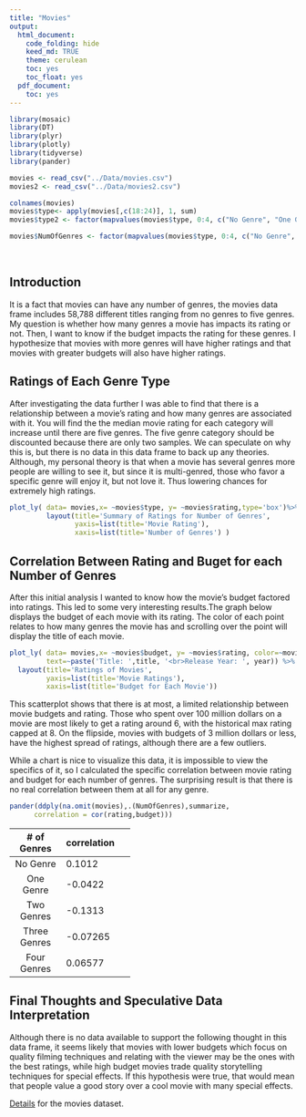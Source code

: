 ```yaml
---
title: "Movies"
output:
  html_document:
    code_folding: hide
    keed_md: TRUE
    theme: cerulean
    toc: yes
    toc_float: yes
  pdf_document:
    toc: yes
---
```


```r
library(mosaic)
library(DT) 
library(plyr)
library(plotly)
library(tidyverse)
library(pander)

movies <- read_csv("../Data/movies.csv")
movies2 <- read_csv("../Data/movies2.csv")

colnames(movies)
movies$type<- apply(movies[,c(18:24)], 1, sum)
movies$type2 <- factor(mapvalues(movies$type, 0:4, c("No Genre", "One Genre",'Two Genres','Three Genres','Four Genres')), levels=rev(c("No Genre", "One Genre",'Two Genres','Three Genres','Four Genres')), ordered=T)

movies$NumOfGenres <- factor(mapvalues(movies$type, 0:4, c("No Genre", "One Genre",'Two Genres','Three Genres','Four Genres')), levels=(c("No Genre", "One Genre",'Two Genres','Three Genres','Four Genres')), ordered=T)
```


<br />

<!-- Instructions: Come up with an interesting question and answer it with the "movies" dataset that is provided above. 

Write a Background that gives meaning to your question of interest.

State your Question.

Perform an appropriate "Analysis" that gives useful information for answering your question. The hope would be a really powerful graphic and some summary tables of supporting statistics.

Interpret your analysis and expound on your findings. -->


## Introduction
It is a fact that movies can have any number of genres, the movies data frame includes 58,788 different titles ranging from no genres to five genres. My question is whether how many genres a movie has impacts its rating or not. Then, I want to know if the budget impacts the rating for these genres. I hypothesize that movies with more genres will have higher ratings and that movies with greater budgets will also have higher ratings.

## Ratings of Each Genre Type
After investigating the data further I was able to find that there is a relationship between a movie's rating and how many genres are associated with it. You will find the the median movie rating for each category will increase until there are five genres. The five genre category should be discounted because there are only two samples. We can speculate on why this is, but there is no data in this data frame to back up any theories. Although, my personal theory is that when a movie has several genres more people are willing to see it, but since it is multi-genred, those who favor a specific genre will enjoy it, but not love it. Thus lowering chances for extremely high ratings.

```r
plot_ly( data= movies,x= ~movies$type, y= ~movies$rating,type='box')%>%
         layout(title='Summary of Ratings for Number of Genres',
                yaxis=list(title='Movie Rating'),
                xaxis=list(title='Number of Genres') )

```

## Correlation Between Rating and Buget for each Number of Genres
After this initial analysis I wanted to know how the movie's budget factored into ratings. This led to some very interesting results.The graph below displays the budget of each movie with its rating. The color of each point relates to how many genres the movie has and scrolling over the point will display the title of each movie.

```r

plot_ly( data= movies,x= ~movies$budget, y= ~movies$rating, color=~movies$type2,alpha=.8,type='scatter',
         text=~paste('Title: ',title, '<br>Release Year: ', year)) %>%
  layout(title='Ratings of Movies',
         yaxis=list(title='Movie Ratings'),
         xaxis=list(title='Budget for Each Movie'))


```
 
This scatterplot shows that there is at most, a limited relationship between movie budgets and rating. Those who spent over 100 million dollars on a movie are most likely to get a rating around 6, with the historical max rating capped at 8. On the flipside, movies with budgets of 3 million dollars or less, have the highest spread of ratings, although there are a few outliers.

While a chart is nice to visualize this data, it is impossible to view the specifics of it, so I calculated the specific correlation between movie rating and budget for each number of genres. The surprising result is that there is no real correlation between them at all for any genre.

```r

pander(ddply(na.omit(movies),.(NumOfGenres),summarize,
      correlation = cor(rating,budget)))


```

----------------------------
 # of Genres   correlation 
-------------- -------------
   No Genre      0.1012    

  One Genre     -0.0422   

  Two Genres    -0.1313   

 Three Genres   -0.07265   

 Four Genres     0.06577   
----------------------------
## Final Thoughts and Speculative Data Interpretation
Although there is no data available to support the following thought in this data frame, it seems likely that movies with lower budgets which focus on quality filming techniques and relating with the viewer may be the ones with the best ratings, while high budget movies trade quality storytelling techniques for special effects. If this hypothesis were true, that would mean that people value a good story over a cool movie with many special effects.

[Details](https://vincentarelbundock.github.io/Rdatasets/doc/ggplot2/movies.html) for the movies dataset.





